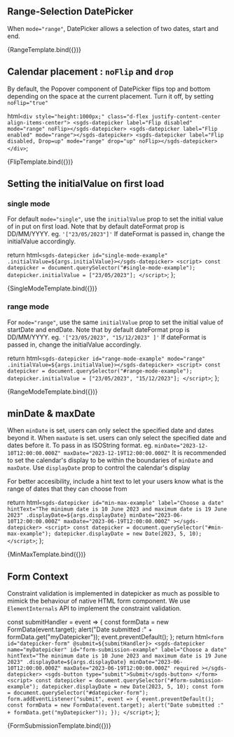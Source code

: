 ## Range-Selection DatePicker

When `mode="range"`, DatePicker allows a selection of two dates, start and end.


<Canvas>
  <Story name="Range Selection" height="500px">
    {RangeTemplate.bind({})}
  </Story>
</Canvas>

## Calendar placement : `noFlip` and `drop`

By default, the Popover component of DatePicker flips top and bottom depending on the space at the current placement. Turn it off, by setting `noFlip="true"`

  html`
    <div style="height:1000px;" class="d-flex justify-content-center align-items-center">
      <sgds-datepicker label="Flip disabled" mode="range" noFlip></sgds-datepicker>
      <sgds-datepicker label="Flip enabled" mode="range"></sgds-datepicker>
      <sgds-datepicker label="Flip disabled, Drop=up" mode="range" drop="up" noFlip></sgds-datepicker>
    </div>
  `;

<Canvas>
  <Story name="Flip" height="500px">
    {FlipTemplate.bind({})}
  </Story>
</Canvas>

## Setting the initialValue on first load

### single mode

For default `mode="single"`, use the `initialValue` prop to set the initial value of in put on first load. Note that by default dateFormat prop is DD/MM/YYYY. eg. `'["23/05/2023"]'` If dateFormat is passed in, change the initialValue accordingly.

  return html`
    <sgds-datepicker id="single-mode-example" .initialValue=${args.initialValue}></sgds-datepicker>
    <script>
      const datepicker = document.querySelector("#single-mode-example");
      datepicker.initialValue = ["23/05/2023"];
    </script>
  `;
};

<Canvas>
  <Story name="Initial Value for Single" height="500px" args={{ initialValue: ["23/05/2023"] }}>
    {SingleModeTemplate.bind({})}
  </Story>
</Canvas>

### range mode

For `mode="range"`, use the same `initialValue` prop to set the initial value of startDate and endDate. Note that by default dateFormat prop is DD/MM/YYYY. eg. `'["23/05/2023", "15/12/2023" ]'` If dateFormat is passed in, change the initialValue accordingly.

  return html`
    <sgds-datepicker id="range-mode-example" mode="range" .initialValue=${args.initialValue}></sgds-datepicker>
    <script>
      const datepicker = document.querySelector("#range-mode-example");
      datepicker.initialValue = ["23/05/2023", "15/12/2023"];
    </script>
  `;
};

<Canvas>
  <Story name="Initial Value for Range" height="500px" args={{ initialValue: ["23/05/2023", "15/12/2023"] }}>
    {RangeModeTemplate.bind({})}
  </Story>
</Canvas>

## minDate & maxDate

When `minDate` is set, users can only select the specified date and dates beyond it. When `maxDate` is set. users can only select the specified date and dates before it. To pass in as ISOString format. eg. `minDate="2023-12-10T12:00:00.000Z" maxDate="2023-12-19T12:00:00.000Z"`
It is recommended to set the calendar's display to be within the boundaries of `minDate` and `maxDate`. Use `displayDate` prop to control the calendar's display

For better accesibility, include a hint text to let your users know what is the range of dates that they can choose from

  return html`
    <sgds-datepicker
      id="min-max-example"
      label="Choose a date"
      hintText="The minimum date is 10 June 2023 and maximum date is 19 June 2023"
      .displayDate=${args.displayDate}
      minDate="2023-06-10T12:00:00.000Z"
      maxDate="2023-06-19T12:00:00.000Z"
    ></sgds-datepicker>
    <script>
      const datepicker = document.querySelector("#min-max-example");
      datepicker.displayDate = new Date(2023, 5, 10);
    </script>
  `;
};

<Canvas>
  <Story name="Min and Max Date" height="500px" args={{ displayDate: new Date(2023, 5, 10) }}>
    {MinMaxTemplate.bind({})}
  </Story>
</Canvas>

## Form Context

Constraint validation is implemented in datepicker as much as possible to mimick the behaviour of native HTML form component.
We use `ElementInternals` API to implement the constraint validation.

  const submitHandler = event => {
    const formData = new FormData(event.target);
    alert("Date submitted :" + formData.get("myDatepicker"));
    event.preventDefault();
  };
  return html`
    <form id="datepicker-form" @submit=${submitHandler}>
      <sgds-datepicker
        name="myDatepicker"
        id="form-submission-example"
        label="Choose a date"
        hintText="The minimum date is 10 June 2023 and maximum date is 19 June 2023"
        .displayDate=${args.displayDate}
        minDate="2023-06-10T12:00:00.000Z"
        maxDate="2023-06-19T12:00:00.000Z"
        required
      ></sgds-datepicker>
      <sgds-button type="submit">Submit</sgds-button>
    </form>
    <script>
      const datepicker = document.querySelector("#form-submission-example");
      datepicker.displayDate = new Date(2023, 5, 10);
      const form = document.querySelector("#datepicker-form");
      form.addEventListener("submit", event => {
        event.preventDefault();
        const formData = new FormData(event.target);
        alert("Date submitted :" + formData.get("myDatepicker"));
      });
    </script>
  `;
};

<Canvas>
  <Story name="Form Submission" height="500px" args={{ displayDate: new Date(2023, 5, 10) }}>
    {FormSubmissionTemplate.bind({})}
  </Story>
</Canvas>
